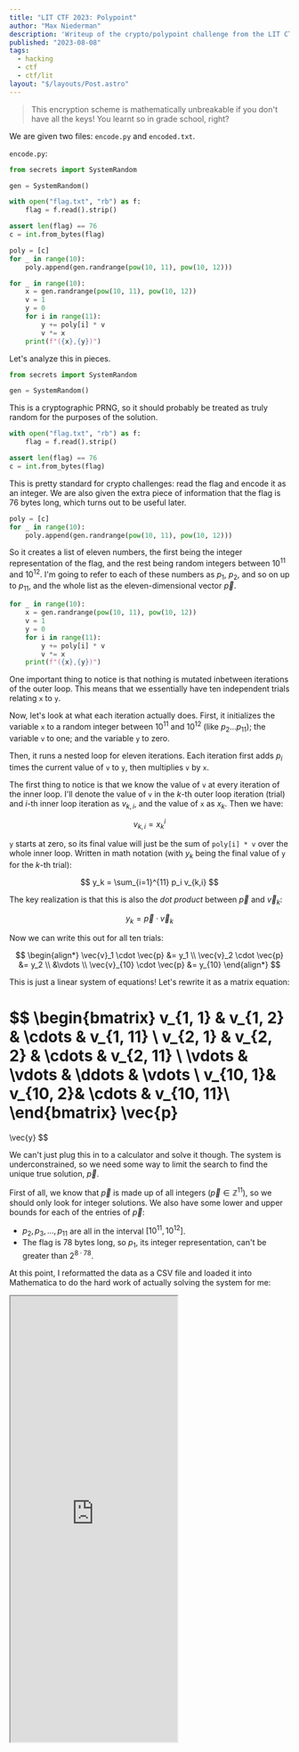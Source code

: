 ```yaml
---
title: "LIT CTF 2023: Polypoint"
author: "Max Niederman"
description: 'Writeup of the crypto/polypoint challenge from the LIT CTF 2023.'
published: "2023-08-08"
tags:
  - hacking
  - ctf
  - ctf/lit
layout: "$/layouts/Post.astro"
---
```


> This encryption scheme is mathematically unbreakable if you don't have all the keys! You learnt so in grade school, right?

We are given two files: `encode.py` and `encoded.txt`.

`encode.py`:

```py
from secrets import SystemRandom

gen = SystemRandom()

with open("flag.txt", "rb") as f:
    flag = f.read().strip()

assert len(flag) == 76
c = int.from_bytes(flag)

poly = [c]
for _ in range(10):
    poly.append(gen.randrange(pow(10, 11), pow(10, 12)))

for _ in range(10):
    x = gen.randrange(pow(10, 11), pow(10, 12))
    v = 1
    y = 0
    for i in range(11):
        y += poly[i] * v
        v *= x
    print(f"({x},{y})")
```

Let's analyze this in pieces.

```py
from secrets import SystemRandom

gen = SystemRandom()
```

This is a cryptographic PRNG,
so it should probably be treated as truly random for the purposes of the solution.

```py
with open("flag.txt", "rb") as f:
    flag = f.read().strip()

assert len(flag) == 76
c = int.from_bytes(flag)
```

This is pretty standard for crypto challenges: read the flag and encode it as an integer. We are also given the extra piece of information that the flag is 76 bytes long, which turns out to be useful later.

```py
poly = [c]
for _ in range(10):
    poly.append(gen.randrange(pow(10, 11), pow(10, 12)))
```

So it creates a list of eleven numbers,
the first being the integer representation of the flag,
and the rest being random integers between $10^{11}$ and $10^{12}$.
I'm going to refer to each of these numbers as $p_1$, $p_2$, and so on up to $p_{11}$, and the whole list as the eleven-dimensional vector $\vec{p}$.

```py
for _ in range(10):
    x = gen.randrange(pow(10, 11), pow(10, 12))
    v = 1
    y = 0
    for i in range(11):
        y += poly[i] * v
        v *= x
    print(f"({x},{y})")
```

One important thing to notice is that
nothing is mutated inbetween iterations of the outer loop.
This means that we essentially have ten independent trials
relating `x` to `y`.

Now, let's look at what each iteration actually does.
First, it initializes
the variable `x` to a random integer between $10^{11}$ and $10^{12}$
(like $p_2 ... p_{11}$);
the variable `v` to one;
and the variable `y` to zero.

Then, it runs a nested loop for eleven iterations.
Each iteration
first adds $p_{i}$ times the current value of `v` to `y`,
then multiplies `v` by `x`.

The first thing to notice is that
we know the value of `v` at every iteration of the inner loop.
I'll denote the value of `v` in the $k$-th outer loop iteration (trial) and $i$-th inner loop iteration as $v_{k,i}$,
and the value of `x` as $x_k$. Then we have:

$$
v_{k, i} = x_k^i
$$

`y` starts at zero, so its final value will just be
the sum of `poly[i] * v` over the whole inner loop.
Written in math notation
(with $y_k$ being the final value of `y` for the $k$-th trial):

$$
y_k = \sum_{i=1}^{11} p_i v_{k,i}
$$

The key realization is that this is also the _dot product_ between $\vec{p}$ and $\vec{v}_k$:

$$
y_k = \vec{p} \cdot \vec{v}_k
$$

Now we can write this out for all ten trials:

$$
\begin{align*}
    \vec{v}_1 \cdot \vec{p} &= y_1 \\
    \vec{v}_2 \cdot \vec{p} &= y_2 \\
                            &\vdots \\
    \vec{v}_{10} \cdot \vec{p} &= y_{10}
\end{align*}
$$

This is just a linear system of equations!
Let's rewrite it as a matrix equation:

$$
\begin{bmatrix}
    v_{1, 1} & v_{1, 2} & \cdots & v_{1, 11} \\
    v_{2, 1} & v_{2, 2} & \cdots & v_{2, 11} \\
    \vdots   & \vdots   & \ddots & \vdots    \\
    v_{10, 1}& v_{10, 2}& \cdots & v_{10, 11}\\
\end{bmatrix}
\vec{p}
=
\vec{y}
$$

We can't just plug this in to a calculator and solve it though.
The system is underconstrained,
so we need some way to limit the search to find the unique true solution, $\vec{p}$.

First of all,
we know that $\vec{p}$ is made up of all integers ($\vec{p} \in \mathbb{Z}^{11}$),
so we should only look for integer solutions.
We also have some lower and upper bounds for each of the entries of $\vec{p}$:

- $p_2, p_3, ..., p_{11}$ are all in the interval $[10^{11}, 10^{12}]$.
- The flag is 78 bytes long, so $p_{1}$, its integer representation, can't be greater than $2^{8 \cdot 78}$.

At this point,
I reformatted the data as a CSV file
and loaded it into Mathematica
to do the hard work of actually solving the system for me:

<iframe class="mathematica" src="https://www.wolframcloud.com/obj/maxnie/Published/Polypoint.nb?_embed=iframe" height="800"></iframe>